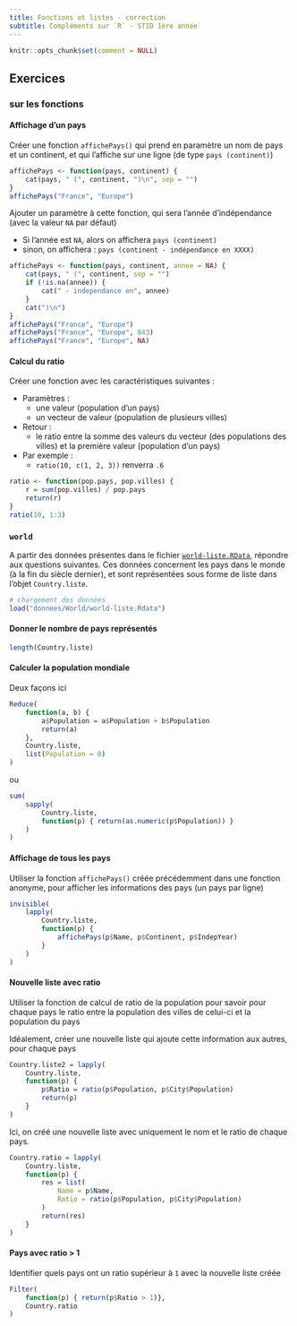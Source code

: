 ```yaml
---
title: Fonctions et listes - correction
subtitle: Compléments sur `R` - STID 1ère année
---
```


```r
knitr::opts_chunk$set(comment = NULL)
```


## Exercices

### sur les fonctions

#### Affichage d'un pays

Créer une fonction `affichePays()` qui prend en paramètre un nom de pays et un continent, et qui l'affiche sur une ligne (de type `pays (continent)`)

```r
affichePays <- function(pays, continent) {
    cat(pays, " (", continent, ")\n", sep = "")
}
affichePays("France", "Europe")
```

Ajouter un paramètre à cette fonction, qui sera l'année d'indépendance (avec la valeur `NA` par défaut) 

- Si l'année est `NA`, alors on affichera `pays (continent)`
- sinon, on affichera : `pays (continent - indépendance en XXXX)`

```r
affichePays <- function(pays, continent, annee = NA) {
    cat(pays, " (", continent, sep = "")
    if (!is.na(annee)) {
        cat(" - independance en", annee)
    }
    cat(")\n")
}
affichePays("France", "Europe")
affichePays("France", "Europe", 843)
affichePays("France", "Europe", NA)
```

#### Calcul du ratio 

Créer une fonction avec les caractéristiques suivantes :

- Paramètres :
    - une valeur (population d'un pays)
    - un vecteur de valeur (population de plusieurs villes)
- Retour :
    - le ratio entre la somme des valeurs du vecteur (des populations des villes) et la première valeur (population d'un pays)
- Par exemple :
    - `ratio(10, c(1, 2, 3))` renverra `.6`

```r
ratio <- function(pop.pays, pop.villes) {
    r = sum(pop.villes) / pop.pays
    return(r)
}
ratio(10, 1:3)
```

### `world`

A partir des données présentes dans le fichier [`world-liste.RData`](donnees/World/world-liste.Rdata), répondre aux questions suivantes. Ces données concernent les pays dans le monde (à la fin du siècle dernier), et sont représentées sous forme de liste dans l'objet `Country.liste`.

```r
# chargement des données
load("donnees/World/world-liste.Rdata")
```

#### Donner le nombre de pays représentés

```r
length(Country.liste)
```

#### Calculer la population mondiale

Deux façons ici

```r
Reduce(
    function(a, b) {
        a$Population = a$Population + b$Population
        return(a)
    },
    Country.liste,
    list(Population = 0)
)
```

ou 

```r
sum(
    sapply(
        Country.liste,
        function(p) { return(as.numeric(p$Population)) }
    )
)
```


#### Affichage de tous les pays

Utiliser la fonction `affichePays()` créée précédemment dans une fonction anonyme, pour afficher les informations des pays (un pays par ligne)

```r
invisible(
    lapply(
        Country.liste,
        function(p) {
            affichePays(p$Name, p$Continent, p$IndepYear)
        }
    )
)
```


#### Nouvelle liste avec ratio

Utiliser la fonction de calcul de ratio de la population pour savoir pour chaque pays le ratio entre la population des villes de celui-ci et la population du pays

Idéalement, créer une nouvelle liste qui ajoute cette information aux autres, pour chaque pays

```r
Country.liste2 = lapply(
    Country.liste,
    function(p) {
        p$Ratio = ratio(p$Population, p$City$Population)
        return(p)
    }
)
```

Ici, on créé une nouvelle liste avec uniquement le nom et le ratio de chaque pays.

```r
Country.ratio = lapply(
    Country.liste,
    function(p) {
        res = list(
            Name = p$Name,
            Ratio = ratio(p$Population, p$City$Population)
        )
        return(res)
    }
)
```


#### Pays avec ratio > 1

Identifier quels pays ont un ratio supérieur à `1` avec la nouvelle liste créée

```r
Filter(
    function(p) { return(p$Ratio > 1)},
    Country.ratio
)
```



